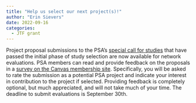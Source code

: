 ```yaml
---
title: "Help us select our next project(s)!"
author: "Erin Sievers"
date: 2022-09-16
categories:
  - JTF grant
---
```


Project proposal submissions to the PSA's [special call for
studies](https://psysciacc.org/2022/07/28/special-call-for-studies-studying-generalizability-with-global-samples-deadline-extended/)
that have passed the initial phase of study selection are now available
for network evaluations. PSA members can read and provide feedback on
the proposals in a [survey on the Canvas membership
site](https://canvas.psysciacc.org/courses/1/quizzes/89). Specifically,
you will be asked to rate the submission as a potential PSA project and
indicate your interest in contribution to the project if selected.
Providing feedback is completely optional, but much appreciated, and
will not take much of your time. The deadline to submit evaluations is
September 30th.

